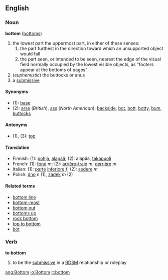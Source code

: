 ==English==
{{etystub}}
===Noun===
'''bottom''' ([[bottoms]])

# the lowest part the uppermost part, in either of these senses: 
## the part furthest in the direction toward which an unsupported object would fall 
## the part seen, or intended to be seen, nearest the edge of the visual field normally occupied by the lowest visible objects, as "footers appear at the bottoms of pages" 
# (''euphemistic'') the buttocks or anus
#a [[submissive]]

====Synonyms====
*(1): [[base]]
*(2): [[arse]] (''British''), [[ass]] (''North American''), [[backside]], [[bot]], [[bott]], [[botty]], [[bum]], [[buttocks]]

====Antonyms====
*(1), (3): [[top]]

====Translation====
*Finnish: (1): [[pohja]], [[alapää]]; (2): alapää, [[takapuoli]]
*French: (1): [[fond]] ''m''; (2): [[arrière-train]] ''m'', [[derrière]] ''m''
*Italian: (1): [[parte]] [[inferiore]] ''f''; (2): [[sedere]] ''m''
*Polish: [[dno]] ''n'' (1), [[zadek]] ''m'' (2)

====Related terms====
*[[bottom line]]
*[[bottom-most]]
*[[bottom out]]
*[[bottoms up]]
*[[rock bottom]]
*[[top to bottom]]
*[[bot]]

===Verb===
'''to bottom'''
#to be the [[submissive]] in a [[BDSM]] relationship or roleplay

[[ang:Bottom]]
[[io:Bottom]]
[[it:bottom]]